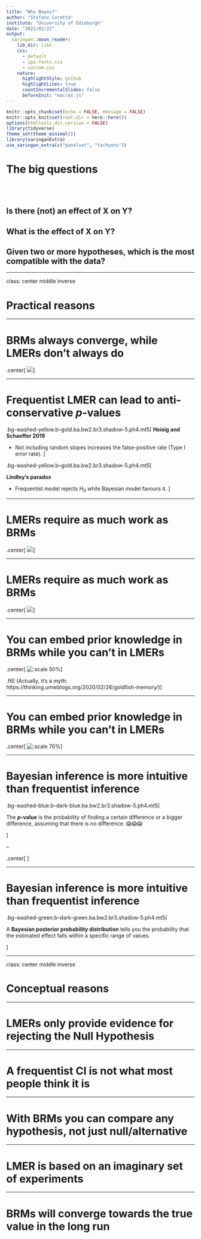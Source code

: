 ```yaml
---
title: "Why Bayes?"
author: "Stefano Coretta"
institute: "University of Edinburgh"
date: "2022/02/22"
output:
  xaringan::moon_reader:
    lib_dir: libs
    css:
      - default
      - ipa-fonts.css
      - custom.css
    nature:
      highlightStyle: github
      highlightLines: true
      countIncrementalSlides: false
      beforeInit: "macros.js"
---
```



```r
knitr::opts_chunk$set(echo = FALSE, message = FALSE)
knitr::opts_knit$set(root.dir = here::here())
options(htmltools.dir.version = FALSE)
library(tidyverse)
theme_set(theme_minimal())
library(xaringanExtra)
use_xaringan_extra(c("panelset", "tachyons"))
```

# The big questions

<br>
<br>

## Is there (not) an effect of X on Y?

## What is the effect of X on Y?

## Given two or more hypotheses, which is the most compatible with the data?

---

class: center middle inverse

# Practical reasons


---

# BRMs always converge, while LMERs don't always do

.center[
![](img/convergence.jpg)
]

---

# Frequentist LMER can lead to anti-conservative *p*-values

.bg-washed-yellow.b--gold.ba.bw2.br3.shadow-5.ph4.mt5[
**Heisig and Schaeffer 2019**

- Not including random slopes increases the false-positive rate (Type I error rate).
]

.bg-washed-yellow.b--gold.ba.bw2.br3.shadow-5.ph4.mt5[

**Lindley's paradox**

- Frequentist model rejects $H_0$ while Bayesian model favours it.
]

---

# LMERs require as much work as BRMs

.center[
![](./img/timeline.png)
]

---

# LMERs require as much work as BRMs

.center[
![](./img/timeline-full.png)
]

---

# You can embed prior knowledge in BRMs while you can't in LMERs

.center[
![:scale 50%](./img/goldfish.png)
]

.f6[
(Actually, it's a myth: https://thinking.umwblogs.org/2020/02/26/goldfish-memory/)
]

---

# You can embed prior knowledge in BRMs while you can't in LMERs

.center[
![:scale 70%](./img/prior-update.png)
]

---

# Bayesian inference is more intuitive than frequentist inference

.bg-washed-blue.b--dark-blue.ba.bw2.br3.shadow-5.ph4.mt5[

The ***p*-value** is the probability of finding a certain difference or a bigger difference, assuming that there is no difference. 😱😱😱

]

--

.center[
<div style="width:400px;height:400px;position:relative;"><iframe src="https://giphy.com/embed/xkQztEUp95DS8" width="100%" height="100%" style="position:absolute" frameBorder="0" class="giphy-embed" allowFullScreen></iframe></div>
]

---

# Bayesian inference is more intuitive than frequentist inference

.bg-washed-green.b--dark-green.ba.bw2.br3.shadow-5.ph4.mt5[

A **Bayesian posterior probability distribution** tells you the probability that the estimated effect falls within a specific range of values.

]

---

class: center middle inverse

# Conceptual reasons

---

# LMERs only provide evidence for rejecting the Null Hypothesis

---

# A frequentist CI is not what most people think it is

---

# With BRMs you can compare any hypothesis, not just null/alternative

---

# LMER is based on an imaginary set of experiments

---

# BRMs will converge towards the true value in the long run
